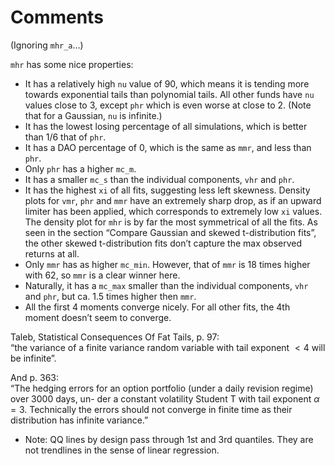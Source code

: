 # Comments

(Ignoring `mhr_a`...)

`mhr` has some nice properties:  

- It has a relatively high `nu` value of 90, which means it is tending more towards exponential tails than polynomial tails. All other funds have `nu` values close to 3, except `phr` which is even worse at close to 2. (Note that for a Gaussian, `nu` is infinite.)  
- It has the lowest losing percentage of all simulations, which is better than 1/6 that of `phr`.  
- It has a DAO percentage of 0, which is the same as `mmr`, and less than `phr`.  
- Only `phr` has a higher `mc_m`.  
- It has a smaller `mc_s` than the individual components, `vhr` and `phr`.  
- It has the highest `xi` of all fits, suggesting less left skewness. Density plots for `vmr`, `phr` and `mmr` have an extremely sharp drop, as if an upward limiter has been applied, which corresponds to extremely low `xi` values. The density plot for `mhr` is by far the most symmetrical of all the fits. As seen in the section "Compare Gaussian and skewed t-distribution fits", the other skewed t-distribution fits don't capture the max observed returns at all.    
- Only `mmr` has as higher `mc_min`. However, that of `mmr` is 18 times higher with 62, so `mmr` is a clear winner here.  
- Naturally, it has a `mc_max` smaller than the individual components, `vhr` and `phr`, but ca. 1.5 times higher then `mmr`.  
- All the first 4 moments converge nicely. For all other fits, the 4th moment doesn't seem to converge.  


Taleb, Statistical Consequences Of Fat Tails, p. 97:  
"the variance of a finite variance random variable with tail exponent $< 4$ will be infinite".

And p. 363:  
"The hedging errors for an option portfolio (under a daily revision regime) over 3000 days, un- der a constant volatility Student T with tail exponent $\alpha = 3$. Technically the errors should not converge in finite time as their distribution has infinite variance."

- Note: QQ lines by design pass through 1st and 3rd quantiles. They are not trendlines in the sense of linear regression.  